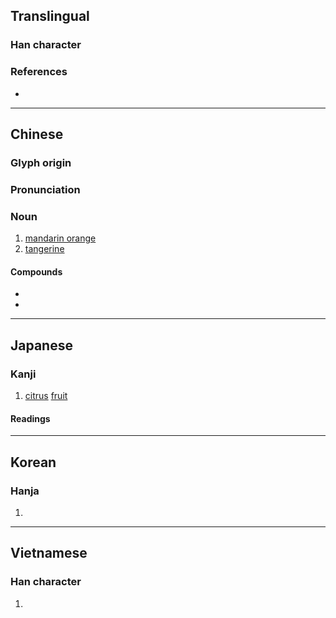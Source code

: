 {{character info/new}}
{{also|某}}
==Translingual==

===Han character===
{{Han char|rn=75|rad=木|as=05|sn=9|four=44970|canj=DTM|ids=⿰木甘}}

===References===
* {{Han ref|kx=0519.020|dkj=14619|dj=0907.010|hdz=21177.030|uh=67D1|ud=26577|bh=AC61|bd=44129}}

----

==Chinese==
{{zh-forms}}

===Glyph origin===
{{Han etym}}

===Pronunciation===
{{zh-pron
|m=gān
|c=gam1
|mn=kam/qz,xm:kaⁿ
|mn_note=kam - literary; kaⁿ - vernacular
|mc=y
|oc=y
|ma=
|cat=n
}}

===Noun===
{{zh-noun}}

# [[mandarin orange]]
# [[tangerine]]

====Compounds====
* {{zh-l|柑子}}
* {{zh-l|柑橘}}

----

==Japanese==

===Kanji===
{{ja-kanji|grade=|rs=木05}}

# [[citrus]] [[fruit]]

====Readings====
{{ja-readings
|goon=[[かん]] (kan)
|kanon=[[かん]] (kan)
|kun={{qualifier|rare}} [[みかん]] (mikan)
}}

----

==Korean==

===Hanja===
{{ko-hanja|hangeul=[[감]], [[검]]|eumhun=|rv=gam, geom|mr=kam, kŏm|y=kam, kem}}

# {{defn|lang=ko|sort=木05}}

----

==Vietnamese==

===Han character===
{{vi-hantu|[[cam]], [[cùm]]|rs=木05}}

# {{defn|lang=vi|sort=木05}}